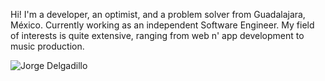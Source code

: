 
<NameTransition />

Hi! I&apos;m a developer, an optimist, and a problem solver from Guadalajara, México. Currently working as an independent Software Engineer. My
field of interests is quite extensive, ranging from web n' app development to music
production.

<Image
  src="/images/profile.jpg"
  alt="Jorge Delgadillo"
  width={400}
  height={400}
  className="rounded-lg"
/>
